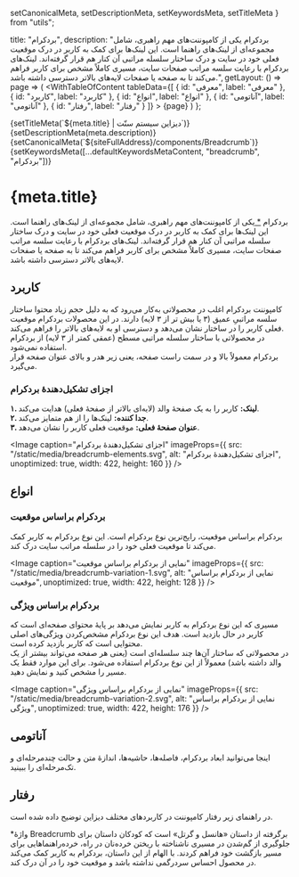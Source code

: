   setCanonicalMeta,
  setDescriptionMeta,
  setKeywordsMeta,
  setTitleMeta
} from "utils";

  title: "بردکرام",
  description:
    "بردکرام یکی از کامپوننت‌های مهم راهبری، شامل مجموعه‌ای از لینک‌های راهنما است. این لینک‌ها برای کمک به کاربر در درک موقعیت فعلی خود در سایت و درک ساختار سلسله مراتبی آن کنار هم قرار گرفته‌اند. لینک‌های بردکرام با رعایت سلسه مراتب صفحات سایت، مسیری کاملاً مشخص برای کاربر فراهم می‌کند تا به صفحه یا صفحات لایه‌های بالاتر دسترسی داشته باشد.",
  getLayout: () => page =>
    (
      <WithTableOfContent
        tableData={[
          { id: "معرفی", label: "معرفی" },
          { id: "کاربرد", label: "کاربرد" },
          { id: "انواع", label: "انواع" },
          { id: "آناتومی", label: "آناتومی" },
          { id: "رفتار", label: "رفتار" }
        ]}
      >
        {page}
      </WithTableOfContent>
    )
};

<Head>
  {setTitleMeta(`${meta.title} | دیزاین سیستم سنّت`)}
  {setDescriptionMeta(meta.description)}
  {setCanonicalMeta(`${siteFullAddress}/components/Breadcrumb`)}
  {setKeywordsMeta([...defaultKeywordsMetaContent, "breadcrumb", "بردکرام"])}
</Head>

<h1>
  <span>{meta.title}</span>
  <AnchorButton anchorId="معرفی" />
</h1>

<p>
  بردکرام
  <a href="#footnote" title="پاورقی">
    *
  </a> یکی از کامپوننت‌های مهم راهبری، شامل مجموعه‌ای از لینک‌های راهنما است. این
  لینک‌ها برای کمک به کاربر در درک موقعیت فعلی خود در سایت و درک ساختار سلسله مراتبی
  آن کنار هم قرار گرفته‌اند. لینک‌های بردکرام با رعایت سلسه مراتب صفحات سایت، مسیری
  کاملاً مشخص برای کاربر فراهم می‌کند تا به صفحه یا صفحات لایه‌های بالاتر دسترسی
  داشته باشد.
</p>

<h2>
  <span>کاربرد</span>
  <AnchorButton anchorId="کاربرد" />
</h2>

<p>
  کامپوننت بردکرام اغلب در محصولاتی به‌کار می‌رود که به دلیل حجم زیاد محتوا
  ساختار سلسه مراتبیِ عمیق (۳ یا بیش تر از ۳ لایه) دارند. در این محصولات بردکرام
  موقعیت فعلی کاربر را در ساختار نشان می‌دهد و دسترسی او به لایه‌های بالاتر را
  فراهم می‌کند.
  <br />
  در محصولاتی با ساختار سلسله ‌مراتبی مسطح (عمقی کمتر از ۳ لایه) از بردکرام
  استفاده نمی‌شود.
  <br />
  بردکرام معمولاً بالا و در سمت راست صفحه، یعنی زیر هدر و بالای عنوان صفحه قرار
  می‌گیرد.
</p>

<h3>
  <span>اجزای تشکیل‌دهندهٔ بردکرام</span>
  <AnchorButton anchorId="اجزای تشکیل‌دهندهٔ بردکرام" />
</h3>

<p>
  <strong>۱. لینک:</strong> کاربر را به یک صفحهٔ والد (لایه‌‌ای بالاتر از صفحهٔ
  فعلی) هدایت می‌کند.
  <br />
  <strong>۲. جدا کننده:</strong> لینک‌ها را از هم متمایز می‌کند.
  <br />
  <strong>۳. عنوان صفحهٔ فعلی:</strong> موقعیت فعلی کاربر را نشان می‌دهد.
</p>

<Image
  caption="اجزای تشکیل‌دهندهٔ بردکرام"
  imageProps={{
    src: "/static/media/breadcrumb-elements.svg",
    alt: "اجزای تشکیل‌دهندهٔ بردکرام",
    unoptimized: true,
    width: 422,
    height: 160
  }}
/>

<div>
  <p></p>
  <Divider spaced />
</div>

<h2>
  <span>انواع</span>
  <AnchorButton anchorId="انواع" />
</h2>

<h3>
  <span>بردکرام براساس موقعیت</span>
  <AnchorButton anchorId="بردکرام براساس موقعیت" />
</h3>

<p>
  بردکرام براساس موقعیت، رایج‌ترین نوع بردکرام است. این نوع بردکرام به کاربر کمک
  می‌کند تا موقعیت فعلی خود را در سلسله ‌مراتب سایت درک کند.
</p>

<Image
  caption="نمایی از بردکرام براساس موقعیت"
  imageProps={{
    src: "/static/media/breadcrumb-variation-1.svg",
    alt: "نمایی از بردکرام براساس موقعیت",
    unoptimized: true,
    width: 422,
    height: 128
  }}
/>

<Divider dotted />

<h3>
  <span>بردکرام براساس ویژگی</span>
  <AnchorButton anchorId="بردکرام براساس ویژگی" />
</h3>

<p>
  مسیری که این نوع بردکرام به کاربر نمایش می‌دهد بر پایهٔ محتوای صفحه‌ای است که
  کاربر در حال بازدید است. هدف این نوع بردکرام مشخص‌کردن ویژگی‌های اصلی محتوایی‌
  است که کاربر بازدید کرده است.
  <br />
  در محصولاتی که ساختار آن‌ها چند سلسله‌ای است (یعنی هر صفحه می‌تواند بیشتر از
  یک والد داشته باشد) معمولاً از این نوع بردکرام استفاده می‌شود. برای این موارد
  فقط یک مسیر را مشخص کنید و نمایش دهید.
</p>

<Image
  caption="نمایی از بردکرام براساس ویژگی"
  imageProps={{
    src: "/static/media/breadcrumb-variation-2.svg",
    alt: "نمایی از بردکرام براساس ویژگی",
    unoptimized: true,
    width: 422,
    height: 176
  }}
/>

<div>
  <p></p>
  <Divider spaced />
</div>

<h2>
  <span>آناتومی</span>
  <AnchorButton anchorId="آناتومی" />
</h2>

<p>
  اینجا می‌توانید ابعاد بردکرام، فاصله‌ها، حاشیه‌ها، اندازهٔ متن و حالت
  چندمرحله‌ای و تک‌مرحله‌ای را ببینید.
</p>

<div data-columnWrapper>
  <Row>
    <Column all="12" sm="6">
      <div data-column>
        <Anatomy
          caption="بردکرام چند مرحله‌ای"
          imageProps={{
            mainSrc: "/static/media/breadcrumb-anatomy-1.svg",
            specSrc: "/static/media/breadcrumb-anatomy-1-spec.svg",
            alt: "بردکرام چند مرحله‌ای",
            unoptimized: true,
            width: 200,
            height: 200
          }}
        />
      </div>
    </Column>
    <Column all="12" sm="6">
      <div data-column>
        <Anatomy
          caption="بردکرام تک‌مرحله‌ای"
          imageProps={{
            mainSrc: "/static/media/breadcrumb-anatomy-2.svg",
            specSrc: "/static/media/breadcrumb-anatomy-2-spec.svg",
            alt: "بردکرام تک‌مرحله‌ای",
            unoptimized: true,
            width: 200,
            height: 200
          }}
        />
      </div>
    </Column>
  </Row>
</div>

<div>
  <p></p>
  <Divider spaced />
</div>

<h2>
  <span>رفتار</span>
  <AnchorButton anchorId="رفتار" />
</h2>

<p>
  در راهنمای زیر رفتار کامپوننت در کاربردهای مختلف دیزاین توضیح داده شده است.
</p>

<div data-columnWrapper>
  <Row>
    <Column all="12" sm="6">
      <div data-column>
        <Behaviour
          variant="do"
          caption='"عنوان صفحهٔ فعلی" در بردکرام تنها موقعیت فعلی کاربر را نشان می‌دهد و‌ بدون لینک نمایش داده می‌شود.'
          imageProps={{
            src: "/static/media/breadcrumb-behaviour-1.svg",
            alt: '"عنوان صفحهٔ فعلی" در بردکرام تنها موقعیت فعلی کاربر را نشان می‌دهد و‌ بدون لینک نمایش داده می‌شود.',
            unoptimized: true,
            width: 422,
            height: 360
          }}
        />
      </div>
    </Column>
    <Column all="12" sm="6">
      <div data-column>
        <Behaviour
          variant="dont"
          caption="محتوای بردکرام در یک خط نمایش داده می‌شود. برای نشان‌دادن محتوای کامل بردکرام آن را دو یا چند خط نکنید."
          imageProps={{
            src: "/static/media/breadcrumb-behaviour-2.svg",
            alt: "محتوای بردکرام در یک خط نمایش داده می‌شود. برای نشان‌دادن محتوای کامل بردکرام آن را دو یا چند خط نکنید.",
            unoptimized: true,
            width: 422,
            height: 360
          }}
        />
      </div>
    </Column>
    <Column all="12" sm="6">
      <div data-column>
        <Behaviour
          variant="dont"
          caption="در بردکرام از آیکون استفاده نمی‌شود."
          imageProps={{
            src: "/static/media/breadcrumb-behaviour-3.svg",
            alt: "در بردکرام از آیکون استفاده نمی‌شود.",
            unoptimized: true,
            width: 422,
            height: 360
          }}
        />
      </div>
    </Column>
    <Column all="12" sm="6">
      <div data-column>
        <Behaviour
          variant="dont"
          caption="بردکرام برای نمایش تاریخچهٔ مسیر پیموده‌شدهٔ کاربر استفاده نمی‌شود."
          imageProps={{
            src: "/static/media/breadcrumb-behaviour-4.svg",
            alt: "بردکرام برای نمایش تاریخچهٔ مسیر پیموده‌شدهٔ کاربر استفاده نمی‌شود.",
            unoptimized: true,
            width: 422,
            height: 360
          }}
        />
      </div>
    </Column>
    <Column all="12" sm="6">
      <div data-column>
        <Behaviour
          variant="dont"
          caption="بردکرام جایگزین مسیر راهبری اصلی (navigation bar) نمی‌شود."
          imageProps={{
            src: "/static/media/breadcrumb-behaviour-5.svg",
            alt: "بردکرام جایگزین مسیر راهبری اصلی (navigation bar) نمی‌شود.",
            unoptimized: true,
            width: 422,
            height: 360
          }}
        />
      </div>
    </Column>
    <Column all="12" sm="6">
      <div data-column>
        <Behaviour
          variant="dont"
          caption='برای جلوگیری از تکرار در بردکرام از قراردادن لینک به صفحات بالامرتبه‌ای مانند "خانه یا صفحهٔ اصلی"، که در منوی اصلی قراردارند، بپرهیزید.'
          imageProps={{
            src: "/static/media/breadcrumb-behaviour-6.svg",
            alt: 'برای جلوگیری از تکرار در بردکرام از قراردادن لینک به صفحات بالامرتبه‌ای مانند "خانه یا صفحهٔ اصلی"، که در منوی اصلی قراردارند، بپرهیزید.',
            unoptimized: true,
            width: 422,
            height: 360
          }}
        />
      </div>
    </Column>
    <Column all="12" sm="6">
      <div data-column>
        <Behaviour
          variant="do"
          caption="در موبایل‌ وب می‌توان تنها یکی از صفحه‌های والد، ترجیحاً نزدیک‌ترین لایه به صفحهٔ فعلی نمایش داد."
          imageProps={{
            src: "/static/media/breadcrumb-behaviour-7.svg",
            alt: "در موبایل‌ وب می‌توان تنها یکی از صفحه‌های والد، ترجیحاً نزدیک‌ترین لایه به صفحهٔ فعلی نمایش داد.",
            unoptimized: true,
            width: 422,
            height: 360
          }}
        />
      </div>
    </Column>
    <Column all="12" sm="6">
      <div data-column>
        <Behaviour
          variant="do"
          caption="در موبایل‌ وب می‌توان همهٔ لینک‌های بردکرام را نشان داد. در این حالت بردکرام می‌تواند اسکرول افقی شود. برای جلوگیری از طولانی‌شدن بردکرام، هر یک از لینک‌ها با عرض حداکثر ۲۰۰ پیکسل نمایش داده می‌شود و باقی آن حذف شده و به شکل سه‌نقطه نشان داده می‌شود."
          imageProps={{
            src: "/static/media/breadcrumb-behaviour-8.svg",
            alt: "در موبایل‌ وب می‌توان همهٔ لینک‌های بردکرام را نشان داد. در این حالت بردکرام می‌تواند اسکرول افقی شود. برای جلوگیری از طولانی‌شدن بردکرام، هر یک از لینک‌ها با عرض حداکثر ۲۰۰ پیکسل نمایش داده می‌شود و باقی آن حذف شده و به شکل سه‌نقطه نشان داده می‌شود.",
            unoptimized: true,
            width: 422,
            height: 360
          }}
        />
      </div>
    </Column>
  </Row>
</div>

<div>
  <p></p>
  <Divider spaced />
</div>

<Text variant="caption" id="footnote" color="textSecondary">
  *واژهٔ Breadcrumb برگرفته از داستان «هانسل و گرتل» است که کودکان داستان برای
  جلوگیری از گم‌شدن در مسیری ناشناخته با ریختن خرده‌نان در راه، خرده‌راهنماهایی
  برای مسیر بازگشت خود فراهم ‌کردند. با الهام از این داستان، بردکرام به کاربر
  کمک می‌کند در محصول احساس سردرگمی نداشته باشد و موقعیت خود را در آن درک کند.
</Text>

